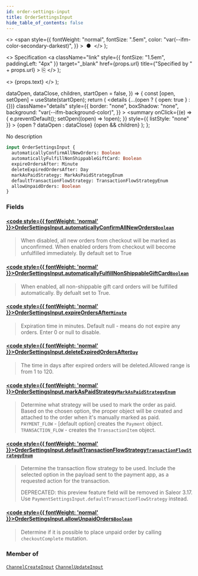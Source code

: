 ```yaml
---
id: order-settings-input
title: OrderSettingsInput
hide_table_of_contents: false
---
```


  <>
    <span
      style={{
        fontWeight: "normal",
        fontSize: ".5em",
        color: "var(--ifm-color-secondary-darkest)",
      }}
    >
      &nbsp;●&nbsp;
    </span>
  </>
);

  <>
    Specification
    <a
      className="link"
      style={{ fontSize: "1.5em", paddingLeft: "4px" }}
      target="\_blank"
      href={props.url}
      title={"Specified by " + props.url}
    >
      ⎘
    </a>
  </>
);

  <>
    <span className={props.class}>{props.text}</span>
  </>
);


  dataOpen,
  dataClose,
  children,
  startOpen = false,
}) => {
  const [open, setOpen] = useState(startOpen);
  return (
    <details
      {...(open ? { open: true } : {})}
      className="details"
      style={{
        border: "none",
        boxShadow: "none",
        background: "var(--ifm-background-color)",
      }}
    >
      <summary
        onClick={(e) => {
          e.preventDefault();
          setOpen((open) => !open);
        }}
        style={{ listStyle: "none" }}
      >
        {open ? dataOpen : dataClose}
      </summary>
      {open && children}
    </details>
  );
};

No description

```graphql
input OrderSettingsInput {
  automaticallyConfirmAllNewOrders: Boolean
  automaticallyFulfillNonShippableGiftCard: Boolean
  expireOrdersAfter: Minute
  deleteExpiredOrdersAfter: Day
  markAsPaidStrategy: MarkAsPaidStrategyEnum
  defaultTransactionFlowStrategy: TransactionFlowStrategyEnum
  allowUnpaidOrders: Boolean
}
```

### Fields

#### [<code style={{ fontWeight: 'normal' }}>OrderSettingsInput.<b>automaticallyConfirmAllNewOrders</b></code>](#)<Bullet />[`Boolean`](../../../api-reference/miscellaneous/scalars/boolean) <Badge class="badge badge--secondary" text="scalar"/>

> When disabled, all new orders from checkout will be marked as unconfirmed. When enabled orders from checkout will become unfulfilled immediately. By default set to True

#### [<code style={{ fontWeight: 'normal' }}>OrderSettingsInput.<b>automaticallyFulfillNonShippableGiftCard</b></code>](#)<Bullet />[`Boolean`](../../../api-reference/miscellaneous/scalars/boolean) <Badge class="badge badge--secondary" text="scalar"/>

> When enabled, all non-shippable gift card orders will be fulfilled automatically. By defualt set to True.

#### [<code style={{ fontWeight: 'normal' }}>OrderSettingsInput.<b>expireOrdersAfter</b></code>](#)<Bullet />[`Minute`](../../../api-reference/miscellaneous/scalars/minute) <Badge class="badge badge--secondary" text="scalar"/>

> Expiration time in minutes. Default null - means do not expire any orders. Enter 0 or null to disable.
>
> <Badge text="Added in Saleor 3.13" class="secondary margin-bottom--sm" />
>
> <FeaturePreview />

#### [<code style={{ fontWeight: 'normal' }}>OrderSettingsInput.<b>deleteExpiredOrdersAfter</b></code>](#)<Bullet />[`Day`](../../../api-reference/miscellaneous/scalars/day) <Badge class="badge badge--secondary" text="scalar"/>

> The time in days after expired orders will be deleted.Allowed range is from 1 to 120.
>
> <Badge text="Added in Saleor 3.14" class="secondary margin-bottom--sm" />
>
> <FeaturePreview />

#### [<code style={{ fontWeight: 'normal' }}>OrderSettingsInput.<b>markAsPaidStrategy</b></code>](#)<Bullet />[`MarkAsPaidStrategyEnum`](../../../api-reference/channels/enums/mark-as-paid-strategy-enum) <Badge class="badge badge--secondary" text="enum"/>

> Determine what strategy will be used to mark the order as paid. Based on the chosen option, the proper object will be created and attached to the order when it's manually marked as paid.
> `PAYMENT_FLOW` - [default option] creates the `Payment` object.
> `TRANSACTION_FLOW` - creates the `TransactionItem` object.
>
> <Badge text="Added in Saleor 3.13" class="secondary margin-bottom--sm" />
>
> <FeaturePreview />

#### [<code style={{ fontWeight: 'normal' }}>OrderSettingsInput.<b>defaultTransactionFlowStrategy</b></code>](#)<Bullet />[`TransactionFlowStrategyEnum`](../../../api-reference/payments/enums/transaction-flow-strategy-enum) <Badge class="badge badge--secondary" text="enum"/>

> Determine the transaction flow strategy to be used. Include the selected option in the payload sent to the payment app, as a requested action for the transaction.
>
> <Badge text="Added in Saleor 3.13" class="secondary margin-bottom--sm" />
>
> <FeaturePreview />
>
> DEPRECATED: this preview feature field will be removed in Saleor 3.17. Use `PaymentSettingsInput.defaultTransactionFlowStrategy` instead.

#### [<code style={{ fontWeight: 'normal' }}>OrderSettingsInput.<b>allowUnpaidOrders</b></code>](#)<Bullet />[`Boolean`](../../../api-reference/miscellaneous/scalars/boolean) <Badge class="badge badge--secondary" text="scalar"/>

> Determine if it is possible to place unpaid order by calling `checkoutComplete` mutation.
>
> <Badge text="Added in Saleor 3.15" class="secondary margin-bottom--sm" />
>
> <FeaturePreview />

### Member of

[`ChannelCreateInput`](../../../api-reference/channels/inputs/channel-create-input) <Badge class="badge badge--secondary" text="input"/><Bullet />[`ChannelUpdateInput`](../../../api-reference/channels/inputs/channel-update-input) <Badge class="badge badge--secondary" text="input"/>

